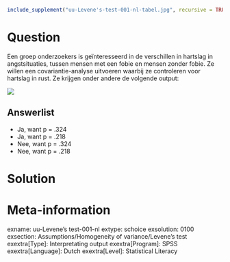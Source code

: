 ```r
include_supplement("uu-Levene's-test-001-nl-tabel.jpg", recursive = TRUE)
```



Question
========
Een groep onderzoekers is geïnteresseerd in de verschillen in hartslag in angstsituaties, tussen mensen met een fobie en mensen zonder fobie. Ze willen een covariantie-analyse uitvoeren waarbij ze controleren voor hartslag in rust. Ze krijgen onder andere de volgende output:

![](uu-Levene's-test-001-nl-tabel.jpg)

Answerlist
----------
* Ja, want p = .324
* Ja, want p = .218
* Nee, want p = .324
* Nee, want p = .218


Solution
========



Meta-information
================
exname: uu-Levene's test-001-nl
extype: schoice
exsolution: 0100
exsection: Assumptions/Homogeneity of variance/Levene's test
exextra[Type]: Interpretating output
exextra[Program]: SPSS
exextra[Language]: Dutch
exextra[Level]: Statistical Literacy